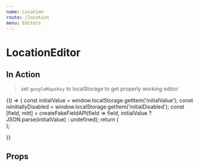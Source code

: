 ```yaml
---
name: Location
route: /location
menu: Editors
---
```


# LocationEditor


## In Action

> set `googleMapsKey` to localStorage to get properly working editor

<Playground>
  {() => {
    const initialValue = window.localStorage.getItem('initialValue');
    const isInitiallyDisabled = window.localStorage.getItem('initialDisabled');
    const [field, mitt] = createFakeFieldAPI(field => field, initialValue ? JSON.parse(initialValue) : undefined);
    return (
      <div data-test-id="location-editor-integration-test">
        <LocationEditor
          field={field}
          isInitiallyDisabled={isInitiallyDisabled !== undefined ? isInitiallyDisabled : false}
          parameters={{
            instance: {
              googleMapsKey: window.localStorage.getItem('googleMapsKey')
            }
          }}
        />
        <ActionsPlayground mitt={mitt} />
      </div>
    );

}}

</Playground>

## Props

<Props of={LocationEditor} />
